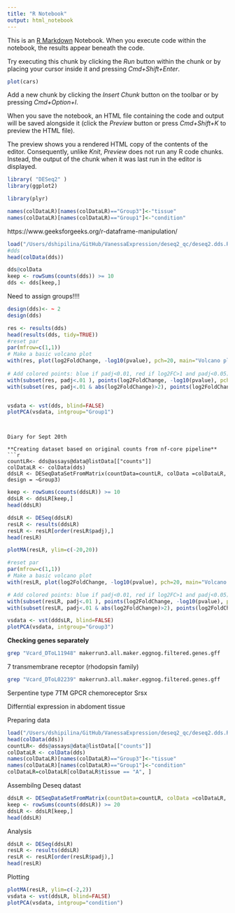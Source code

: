 ```yaml
---
title: "R Notebook"
output: html_notebook
---
```


This is an [R Markdown](http://rmarkdown.rstudio.com) Notebook. When you execute code within the notebook, the results appear beneath the code. 

Try executing this chunk by clicking the *Run* button within the chunk or by placing your cursor inside it and pressing *Cmd+Shift+Enter*. 

```r
plot(cars)
```

Add a new chunk by clicking the *Insert Chunk* button on the toolbar or by pressing *Cmd+Option+I*.

When you save the notebook, an HTML file containing the code and output will be saved alongside it (click the *Preview* button or press *Cmd+Shift+K* to preview the HTML file). 

The preview shows you a rendered HTML copy of the contents of the editor. Consequently, unlike *Knit*, *Preview* does not run any R code chunks. Instead, the output of the chunk when it was last run in the editor is displayed.


```r
library( "DESeq2" )
library(ggplot2)
```


```r
library(plyr)
```



```r
names(colDataLR)[names(colDataLR)=="Group3"]<-"tissue"
names(colDataLR)[names(colDataLR)=="Group1"]<-"condition"
```

https://www.geeksforgeeks.org/r-dataframe-manipulation/



```r
load("/Users/dshipilina/GitHub/VanessaExpression/deseq2_qc/deseq2.dds.RData")
#dds
head(colData(dds))
```

```r
dds@colData
keep <- rowSums(counts(dds)) >= 10
dds <- dds[keep,]
```

Need to assign groups!!!!

```r
design(dds)<- ~ 2
design(dds)
```
```r
res <- results(dds)
head(results(dds, tidy=TRUE))
#reset par
par(mfrow=c(1,1))
# Make a basic volcano plot
with(res, plot(log2FoldChange, -log10(pvalue), pch=20, main="Volcano plot", xlim=c(-3,3)))
 
# Add colored points: blue if padj<0.01, red if log2FC>1 and padj<0.05)
with(subset(res, padj<.01 ), points(log2FoldChange, -log10(pvalue), pch=20, col="blue"))
with(subset(res, padj<.01 & abs(log2FoldChange)>2), points(log2FoldChange, -log10(pvalue), pch=20, col="red"))
```

```r
```


```r
vsdata <- vst(dds, blind=FALSE)
plotPCA(vsdata, intgroup="Group1")
```


```r
```


```

Diary for Sept 20th

**Creating dataset based on original counts from nf-core pipeline**
```r
countLR<- dds@assays@data@listData[["counts"]]
colDataLR <- colData(dds)
ddsLR <- DESeqDataSetFromMatrix(countData=countLR, colData =colDataLR, design = ~Group3)
```
```r
keep <- rowSums(counts(ddsLR)) >= 10
ddsLR <- ddsLR[keep,]
head(ddsLR)
```


```r
ddsLR <- DESeq(ddsLR)
resLR <- results(ddsLR)
resLR <- resLR[order(resLR$padj),]
head(resLR)
```


```r
plotMA(resLR, ylim=c(-20,20))
```

```r
#reset par
par(mfrow=c(1,1))
# Make a basic volcano plot
with(resLR, plot(log2FoldChange, -log10(pvalue), pch=20, main="Volcano plot", xlim=c(-3,3)))

# Add colored points: blue if padj<0.01, red if log2FC>1 and padj<0.05)
with(subset(resLR, padj<.01 ), points(log2FoldChange, -log10(pvalue), pch=20, col="blue"))
with(subset(resLR, padj<.01 & abs(log2FoldChange)>2), points(log2FoldChange, -log10(pvalue), pch=20, col="red"))
```


```r
vsdata <- vst(dddsLR, blind=FALSE)
plotPCA(vsdata, intgroup="Group3")
```




**Checking genes separately**
```bash
grep "Vcard_DToL11948" makerrun3.all.maker.eggnog.filtered.genes.gff 
```
7 transmembrane receptor (rhodopsin family)

```bash
grep "Vcard_DToL02239" makerrun3.all.maker.eggnog.filtered.genes.gff 
```
Serpentine type 7TM GPCR chemoreceptor Srsx


Differntial expression in abdoment tissue 

Preparing data
```r
load("/Users/dshipilina/GitHub/VanessaExpression/deseq2_qc/deseq2.dds.RData")
head(colData(dds))
countLR<- dds@assays@data@listData[["counts"]]
colDataLR <- colData(dds)
names(colDataLR)[names(colDataLR)=="Group3"]<-"tissue"
names(colDataLR)[names(colDataLR)=="Group1"]<-"condition"
colDataLR=colDataLR[colDataLR$tissue == "A", ] 
```
Assembilng Deseq datast
```r
ddsLR <- DESeqDataSetFromMatrix(countData=countLR, colData =colDataLR, design = ~condition)
keep <- rowSums(counts(ddsLR)) >= 20
ddsLR <- ddsLR[keep,]
head(ddsLR)
```
Analysis
```r
ddsLR <- DESeq(ddsLR)
resLR <- results(ddsLR)
resLR <- resLR[order(resLR$padj),]
head(resLR)
```

 Plotting
```r
plotMA(resLR, ylim=c(-2,2))
vsdata <- vst(ddsLR, blind=FALSE)
plotPCA(vsdata, intgroup="condition")
```

